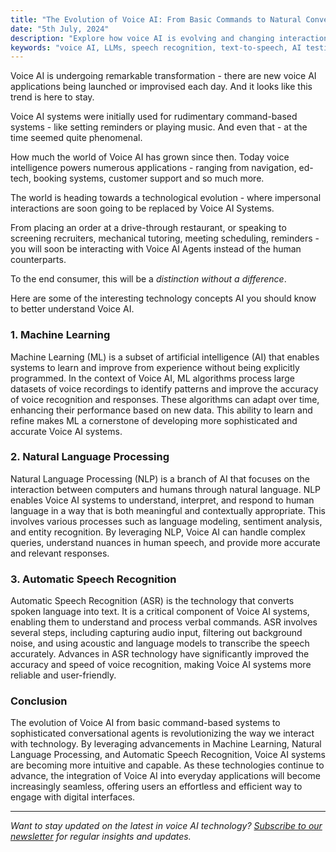 ```yaml
---
title: "The Evolution of Voice AI: From Basic Commands to Natural Conversation"
date: "5th July, 2024"
description: "Explore how voice AI is evolving and changing interaction computer system interaction with humans."
keywords: "voice AI, LLMs, speech recognition, text-to-speech, AI testing, voice agents, ai conversational agents, human computer interaction, natural language processing"
---
```


Voice AI is undergoing remarkable transformation - there are new voice AI applications being launched or improvised each day. And it looks like this trend is here to stay.

Voice AI systems were initially used for rudimentary command-based systems - like setting reminders or playing music. And even that - at the time seemed quite phenomenal.

How much the world of Voice AI has grown since then. Today voice intelligence powers numerous applications - ranging from navigation, ed-tech, booking systems, customer support and so much more.

The world is heading towards a technological evolution - where impersonal interactions are soon going to be replaced by Voice AI Systems.

From placing an order at a drive-through restaurant, or speaking to screening recruiters, mechanical tutoring, meeting scheduling, reminders - you will soon be interacting with Voice AI Agents instead of the human counterparts.

To the end consumer, this will be a _distinction without a difference_.

Here are some of the interesting technology concepts AI you should know to better understand Voice AI.

### 1. Machine Learning
Machine Learning (ML) is a subset of artificial intelligence (AI) that enables systems to learn and improve from experience without being explicitly programmed. In the context of Voice AI, ML algorithms process large datasets of voice recordings to identify patterns and improve the accuracy of voice recognition and responses. These algorithms can adapt over time, enhancing their performance based on new data. This ability to learn and refine makes ML a cornerstone of developing more sophisticated and accurate Voice AI systems.

### 2. Natural Language Processing
Natural Language Processing (NLP) is a branch of AI that focuses on the interaction between computers and humans through natural language. NLP enables Voice AI systems to understand, interpret, and respond to human language in a way that is both meaningful and contextually appropriate. This involves various processes such as language modeling, sentiment analysis, and entity recognition. By leveraging NLP, Voice AI can handle complex queries, understand nuances in human speech, and provide more accurate and relevant responses.

### 3. Automatic Speech Recognition
Automatic Speech Recognition (ASR) is the technology that converts spoken language into text. It is a critical component of Voice AI systems, enabling them to understand and process verbal commands. ASR involves several steps, including capturing audio input, filtering out background noise, and using acoustic and language models to transcribe the speech accurately. Advances in ASR technology have significantly improved the accuracy and speed of voice recognition, making Voice AI systems more reliable and user-friendly.

### Conclusion
The evolution of Voice AI from basic command-based systems to sophisticated conversational agents is revolutionizing the way we interact with technology. By leveraging advancements in Machine Learning, Natural Language Processing, and Automatic Speech Recognition, Voice AI systems are becoming more intuitive and capable. As these technologies continue to advance, the integration of Voice AI into everyday applications will become increasingly seamless, offering users an effortless and efficient way to engage with digital interfaces.


---

*Want to stay updated on the latest in voice AI technology? [Subscribe to our newsletter](#) for regular insights and updates.*